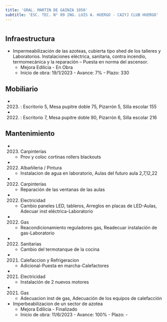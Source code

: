 ```yaml
---
title: 'GRAL. MARTIN DE GAINZA 1050'
subtitle: 'ESC. TEC. N° 09 ING. LUIS A. HUERGO - CAIYJ CLUB HUERGO'
---
```


#
## Infraestructura

* Impermeabilización de las azoteas, cubierta tipo shed de los talleres y
Laboratorios. Instalaciones eléctrica, sanitaria, contra incendio, termomecánica y la reparación –
Puesta en norma del ascensor. 
    + Mejora Edilicia - En Obra 
    + Inicio de obra: 19/1/2023 - Avance: 7% - Plazo: 330 



## Mobiliario

*  (2023) : Escritorio 5, Mesa pupitre doble 75, Pizarrón 5, Silla escolar 155 

*  (2022) : Escritorio 7, Mesa pupitre doble 90, Pizarrón 6, Silla escolar 216 





## Mantenimiento

*  (2023) Carpinterías 
    + Prov y coloc cortinas rollers blackouts

*  (2022) Albañileria / Pintura 
    + Instalacion de agua en laboratorio, Aulas del futuro aula 2,7,12,22

*  (2022) Carpinterías 
    + Reparación de las ventanas de las aulas

*  (2022) Electricidad 
    + Cambio paneles LED, tableros, Arreglos en placas de LED-Aulas, Adecuar inst eléctrica-Laboratorio

*  (2022) Gas 
    + Reacondicionamiento reguladores gas, Readecuar instalación de gas-Laboratorio

*  (2022) Sanitarias 
    + Cambio del termotanque de la cocina

*  (2021) Calefaccion y Refrigeracion 
    + Adicional-Puesta en marcha-Calefactores

*  (2021) Electricidad 
    + Instalación de 2 nuevos motores

*  (2021) Gas 
    + Adecuacion inst de gas, Adecuación de los equipos de calefacción




* Imperbeabilizacion de un sector de azotea 
    + Mejora Edilicia - Finalizado 
    + Inicio de obra: 11/6/2023 - Avance: 100% - Plazo: - 




